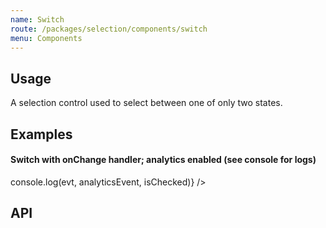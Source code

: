 ```yaml
---
name: Switch
route: /packages/selection/components/switch
menu: Components
---
```


## Usage
A selection control used to select between one of only two states.

## Examples
<Playground testId="examples">
  <div><Switch /></div>
  <div><Switch label="check this out!" /></div>
  <div><Switch isChecked label="I see you checked it out"/></div>
  <div><Switch isDisabled label="this is not checked and disabled" /></div>
  <div><Switch isChecked isDisabled  label="this is checked, but disabled" /></div>
  <div>
    <h4>Switch with onChange handler; analytics enabled (see console for logs)</h4>
    <Switch onChange={(evt, analyticsEvent, isChecked) => console.log(evt, analyticsEvent, isChecked)} /></div>
</Playground>

## API
<PropsTable of={SwitchSrc} />
